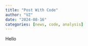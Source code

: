 ```yaml
---
title: "Post With Code"
author: "VZ"
date: "2024-08-16"
categories: [news, code, analysis]
---
```


Hello